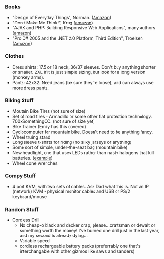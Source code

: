 ===Books===
* "Design of Everyday Things", Norman. ([http://www.amazon.com/Design-Everyday-Things-Donald-Norman/dp/0465067107/sr=8-1/qid=1164909028/ref=pd_bbs_sr_1/102-9596148-3812120?ie=UTF8&s=books Amazon])
* "Don't Make Me Think!", Krug ([http://www.amazon.com/Dont-Make-Me-Think-Usability/dp/0321344758/sr=1-2/qid=1164910344/ref=pd_bbs_sr_2/102-9596148-3812120?ie=UTF8&s=books amazon])
* "AJAX and PHP: Building Responsive Web Applications", many authors ([http://www.amazon.com/AJAX-PHP-Building-Responsive-Applications/dp/1904811825/ref=pd_sim_b_2/102-9596148-3812120 amazon])
* "Pro C# 2005 and the .NET 2.0 Platform, Third Edition", Troelsen ([http://www.amazon.com/Pro-2005-NET-Platform-Third/dp/1590594193/sr=8-1/qid=1164909634/ref=pd_bbs_sr_1/102-9596148-3812120?ie=UTF8&s=books Amazon])

===Clothes===
* Dress shirts: 17.5 or 18 neck, 36/37 sleeves.  Don't buy anything shorter or smaller.  2XL if it is just simple sizing, but look for a long version (monkey arms).
* Pants: 42x32.  Need jeans (be sure they're loose), and can always use more dress pants.

===Biking Stuff===
* Moutain Bike Tires (not sure of size)
* Set of road tires - Armadillo or some other flat protection technology.  700xSomethingCC. (not sure of size yet)
* Bike Trainer (Emily has this covered)
* Cyclocomputer for mountain bike.  Doesn't need to be anything fancy.
* Wheel truing stand
* Long sleeve t-shirts for riding (no silky jerseys or anything)
* Some sort of simple, under-the-seat bag (mountain bike)
* New headlight, one that uses LEDs rather than nasty halogens that kill batteries.  ([http://www.nashbar.com/profile.cfm?category=&subcategory=&brand=&sku=18850&storetype=estore&estoreid=747&pagename=Estore%3A%20Lights%20on%20Sale example])
* Wheel cone wrenches

===Compy Stuff===
* 4 port KVM, with two sets of cables.  Ask Dad what this is.  Not an IP (network) KVM - physical monitor cables and USB or PS/2 keyboard/mouse.

===Random Stuff===
* Cordless Drill
** No cheap-o black and decker crap, please...craftsman or dewalt or something worth the money!  I've burned one drill just in the last year, and my second is already dying...
** Variable speed
** cordless rechargeable battery packs (preferrably one that's interchangable with other gizmos like saws and sanders)